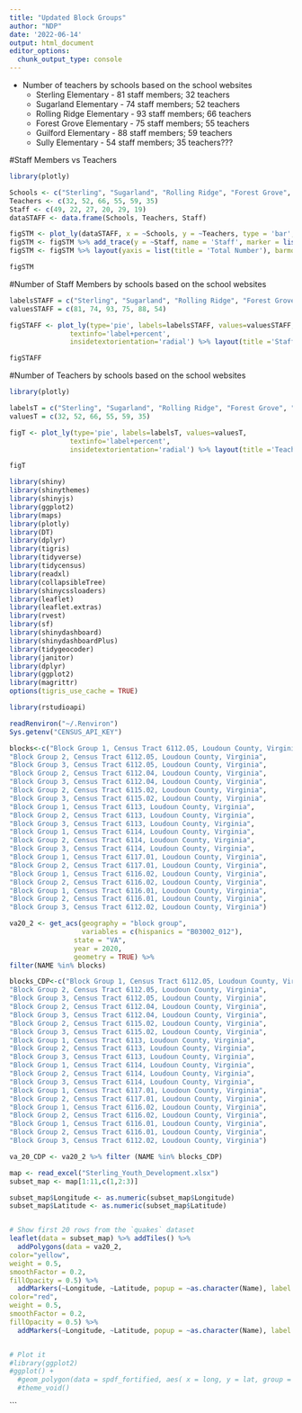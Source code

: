 ```yaml
---
title: "Updated Block Groups"
author: "NDP"
date: '2022-06-14'
output: html_document
editor_options: 
  chunk_output_type: console
---
```




* Number of teachers by schools based on the school websites
    * Sterling Elementary - 81 staff members; 32 teachers
    * Sugarland Elementary - 74 staff members; 52 teachers
    * Rolling Ridge Elementary - 93 staff members; 66 teachers
    * Forest Grove Elementary - 75 staff members; 55 teachers
    * Guilford Elementary - 88 staff members; 59 teachers
    * Sully Elementary - 54 staff members; 35 teachers???

#Staff Members vs Teachers    
```r
library(plotly)

Schools <- c("Sterling", "Sugarland", "Rolling Ridge", "Forest Grove", "Guilford", "Sully")
Teachers <- c(32, 52, 66, 55, 59, 35)
Staff <- c(49, 22, 27, 20, 29, 19)
dataSTAFF <- data.frame(Schools, Teachers, Staff)

figSTM <- plot_ly(dataSTAFF, x = ~Schools, y = ~Teachers, type = 'bar', name = 'Teachers', marker = list(color = 'rgb(255, 2, 2 )'))
figSTM <- figSTM %>% add_trace(y = ~Staff, name = 'Staff', marker = list(color = 'rgb(20, 252, 241 )'))
figSTM <- figSTM %>% layout(yaxis = list(title = 'Total Number'), barmode = 'stack')

figSTM
```

#Number of Staff Members by schools based on the school websites    
```r
labelsSTAFF = c("Sterling", "Sugarland", "Rolling Ridge", "Forest Grove", "Guilford", "Sully")
valuesSTAFF = c(81, 74, 93, 75, 88, 54)

figSTAFF <- plot_ly(type='pie', labels=labelsSTAFF, values=valuesSTAFF, 
               textinfo='label+percent',
               insidetextorientation='radial') %>% layout(title ='Staff Percentage', legend=list(title=list(text='Elementary Schools')))

figSTAFF
```
    
#Number of Teachers by schools based on the school websites    
```r
library(plotly)

labelsT = c("Sterling", "Sugarland", "Rolling Ridge", "Forest Grove", "Guilford", "Sully")
valuesT = c(32, 52, 66, 55, 59, 35)

figT <- plot_ly(type='pie', labels=labelsT, values=valuesT, 
               textinfo='label+percent',
               insidetextorientation='radial') %>% layout(title ='Teacher Percentage', legend=list(title=list(text='Elementary Schools')))

figT
```
    
    
```r
library(shiny)
library(shinythemes)
library(shinyjs)
library(ggplot2)
library(maps)
library(plotly)
library(DT)
library(dplyr)
library(tigris)
library(tidyverse)
library(tidycensus)
library(readxl)
library(collapsibleTree)
library(shinycssloaders)
library(leaflet)
library(leaflet.extras)
library(rvest)
library(sf)
library(shinydashboard)
library(shinydashboardPlus)
library(tidygeocoder)
library(janitor)
library(dplyr)
library(ggplot2)
library(magrittr)
options(tigris_use_cache = TRUE)

library(rstudioapi)
```

```r
readRenviron("~/.Renviron")
Sys.getenv("CENSUS_API_KEY")
```

```r
blocks<-c("Block Group 1, Census Tract 6112.05, Loudoun County, Virginia",
"Block Group 2, Census Tract 6112.05, Loudoun County, Virginia",
"Block Group 3, Census Tract 6112.05, Loudoun County, Virginia",
"Block Group 2, Census Tract 6112.04, Loudoun County, Virginia",
"Block Group 3, Census Tract 6112.04, Loudoun County, Virginia",
"Block Group 2, Census Tract 6115.02, Loudoun County, Virginia",
"Block Group 3, Census Tract 6115.02, Loudoun County, Virginia",
"Block Group 1, Census Tract 6113, Loudoun County, Virginia",
"Block Group 2, Census Tract 6113, Loudoun County, Virginia",
"Block Group 3, Census Tract 6113, Loudoun County, Virginia",
"Block Group 1, Census Tract 6114, Loudoun County, Virginia",
"Block Group 2, Census Tract 6114, Loudoun County, Virginia",
"Block Group 3, Census Tract 6114, Loudoun County, Virginia",
"Block Group 1, Census Tract 6117.01, Loudoun County, Virginia",
"Block Group 2, Census Tract 6117.01, Loudoun County, Virginia",
"Block Group 1, Census Tract 6116.02, Loudoun County, Virginia",
"Block Group 2, Census Tract 6116.02, Loudoun County, Virginia",
"Block Group 1, Census Tract 6116.01, Loudoun County, Virginia",
"Block Group 2, Census Tract 6116.01, Loudoun County, Virginia",
"Block Group 3, Census Tract 6112.02, Loudoun County, Virginia")

va20_2 <- get_acs(geography = "block group",
                  variables = c(hispanics = "B03002_012"),
                state = "VA",
                year = 2020,
                geometry = TRUE) %>%
filter(NAME %in% blocks)
```

```r

blocks_CDP<-c("Block Group 1, Census Tract 6112.05, Loudoun County, Virginia",
"Block Group 2, Census Tract 6112.05, Loudoun County, Virginia",
"Block Group 3, Census Tract 6112.05, Loudoun County, Virginia",
"Block Group 2, Census Tract 6112.04, Loudoun County, Virginia",
"Block Group 3, Census Tract 6112.04, Loudoun County, Virginia",
"Block Group 2, Census Tract 6115.02, Loudoun County, Virginia",
"Block Group 3, Census Tract 6115.02, Loudoun County, Virginia",
"Block Group 1, Census Tract 6113, Loudoun County, Virginia",
"Block Group 2, Census Tract 6113, Loudoun County, Virginia",
"Block Group 3, Census Tract 6113, Loudoun County, Virginia",
"Block Group 1, Census Tract 6114, Loudoun County, Virginia",
"Block Group 2, Census Tract 6114, Loudoun County, Virginia",
"Block Group 3, Census Tract 6114, Loudoun County, Virginia",
"Block Group 1, Census Tract 6117.01, Loudoun County, Virginia",
"Block Group 2, Census Tract 6117.01, Loudoun County, Virginia",
"Block Group 1, Census Tract 6116.02, Loudoun County, Virginia",
"Block Group 2, Census Tract 6116.02, Loudoun County, Virginia",
"Block Group 1, Census Tract 6116.01, Loudoun County, Virginia",
"Block Group 2, Census Tract 6116.01, Loudoun County, Virginia",
"Block Group 3, Census Tract 6112.02, Loudoun County, Virginia")

va_20_CDP <- va20_2 %>% filter (NAME %in% blocks_CDP)

```



```r

map <- read_excel("Sterling_Youth_Development.xlsx")
subset_map <- map[1:11,c(1,2:3)]

subset_map$Longitude <- as.numeric(subset_map$Longitude)
subset_map$Latitude <- as.numeric(subset_map$Latitude)


# Show first 20 rows from the `quakes` dataset
leaflet(data = subset_map) %>% addTiles() %>%
  addPolygons(data = va20_2,
color="yellow",
weight = 0.5,
smoothFactor = 0.2,
fillOpacity = 0.5) %>%
  addMarkers(~Longitude, ~Latitude, popup = ~as.character(Name), label = ~as.character(Name)) %>% addPolygons(data = va_20_CDP,
color="red",
weight = 0.5,
smoothFactor = 0.2,
fillOpacity = 0.5) %>%
  addMarkers(~Longitude, ~Latitude, popup = ~as.character(Name), label = ~as.character(Name)) 


# Plot it
#library(ggplot2)
#ggplot() +
  #geom_polygon(data = spdf_fortified, aes( x = long, y = lat, group = group), fill="#69b3a2", color="white") +
  #theme_void() 
```
```
    
    